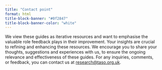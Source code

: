 ```yaml
---
title: "Contact point"
format: html
title-block-banner: "#0f2847"
title-block-banner-color: "white"
---
```


We view these guides as iterative resources and want to emphasise the valuable role feedback plays in their improvement. Your insights are crucial to refining and enhancing these resources. We encourage you to share your thoughts, suggestions and experiences with us, to ensure the ongoing relevance and effectiveness of these guides. For any inquiries, comments, or feedback, you can contact us at [research\@taso.org.uk](mailto:research@taso.org.uk).
